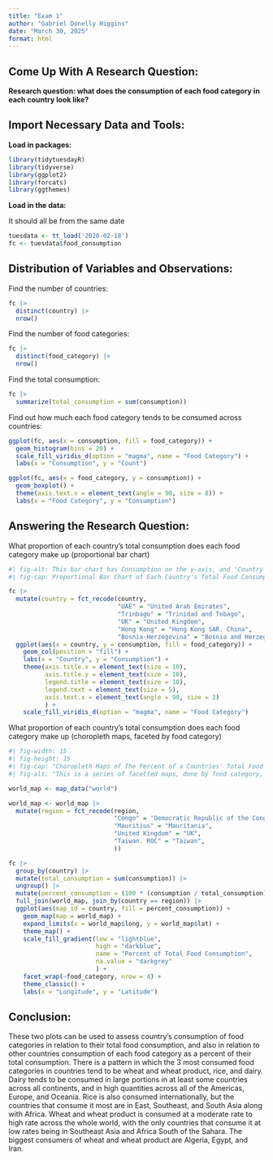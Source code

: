 ```yaml
---
title: "Exam 1"
author: "Gabriel Donelly Higgins"
date: "March 30, 2025"
format: html
---
```


## Come Up With A Research Question:

**Research question: what does the consumption of each food category in each country look like?**

## Import Necessary Data and Tools:

**Load in packages:**

```r
library(tidytuesdayR)
library(tidyverse)
library(ggplot2)
library(forcats)
library(ggthemes)
```


**Load in the data:**

It should all be from the same date

```r
tuesdata <- tt_load('2020-02-18')
fc <- tuesdata$food_consumption
```

## Distribution of Variables and Observations:

Find the number of countries:

```r
fc |>
  distinct(country) |>
  nrow()
```


Find the number of food categories:

```r
fc |>
  distinct(food_category) |>
  nrow()
```


Find the total consumption:

```r
fc |>
  summarize(total_consumption = sum(consumption))
```


Find out how much each food category tends to be consumed across countries:

```r
ggplot(fc, aes(x = consumption, fill = food_category)) +
  geom_histogram(bins = 20) +
  scale_fill_viridis_d(option = "magma", name = "Food Category") +
  labs(x = "Consumption", y = "Count")

ggplot(fc, aes(x = food_category, y = consumption)) +
  geom_boxplot() +
  theme(axis.text.x = element_text(angle = 90, size = 8)) +
  labs(x = "Food Category", y = "Consumption")
```
## Answering the Research Question:

What proportion of each country's total consumption does each food category make up (proportional bar chart)

```r
#| fig-alt: This bar chart has Consumption on the y-axis, and 'Country' on the x-axis, with a series of bars representing countries (whose names are written below the bars). This is a proportional bar chart, so all of the bars are the same and the ticks on the y-axis go from 0 to 1.0. The bars are stacked with different colors, and there is a legend showing what the colors mean. It is titled 'Food Category'. The colors used are color friendly. Throughout the chart, it is easy to see that food use often follows a pattern, though there are some outliers. Some countries make Rice a massive part of their consumption, outpacing Wheat and Wheat Product. Wheat and Wheat Product makes up a modest amount of most countries consumption, if not a large part of it. Dairy is also a massive part of the consumption of most countries, taking up a large part of bars for most countries. Lastly, other categories take up the rest of the limited space of most bars, making them inconsequential in comparison to dairy, Wheat and Wheat Product, and Rice
#| fig-cap: Proportional Bar Chart of Each Country's Total Food Consumption with Filling for Each Food Category

fc |>
  mutate(country = fct_recode(country,
                              "UAE" = "United Arab Emirates",
                              "Trinbago" = "Trinidad and Tobago",
                              "UK" = "United Kingdom",
                              "Hong Kong" = "Hong Kong SAR. China",
                              "Bosnia-Herzegovina" = "Bosnia and Herzegovina")) |>
  ggplot(aes(x = country, y = consumption, fill = food_category)) +
    geom_col(position = "fill") +
    labs(x = "Country", y = "Consumption") +
    theme(axis.title.x = element_text(size = 10),
          axis.title.y = element_text(size = 10),
          legend.title = element_text(size = 10),
          legend.text = element_text(size = 5),
          axis.text.x = element_text(angle = 90, size = 2)
          ) +
    scale_fill_viridis_d(option = "magma", name = "Food Category")
```

What proportion of each country's total consumption does each food category make up (choropleth maps, faceted by food category)

```r
#| fig-width: 15
#| fig-height: 15
#| fig-cap: "Choropleth Maps of The Percent of a Countries' Total Food Consumption that Food Categories Occupy"
#| fig-alt: "This is a series of facetted maps, done by food category, which shows the percent of a country's food consumption that each category takes up. There is one facet for not available values, showing countries and regions where data was not collected, such as Greenland, Antarctica, Afghanistan, North Korea, and more. The choropleth map uses a gradient (from lightblue to darkblue) that goes from 0 to 100, representing the percent of a country's food consumption that each food category makes up. Certain food categories, like soybeans, make up a very small amount of the diet of most countries. Others, like fish, have higher outliers in African countries below the Sahara. The maps with the most dark blue countries are those representing Wheat and Wheat Product, Rice, and Milk - inc. and cheese. The Milk - inc. and Cheese map has very dark shading across the world, but it is more intense in Europe, Oceania, the Americas, and some African Nations. Wheat and Wheat Product has moderate shading around the world, except for Algeria, Iran, and Egypt where there is intense shading. Rice has darker shading in East, Southeast, and South Asia along with some African nations. Also, on the x-axis tick marks are used for longitude and it is labeled 'Longitude', and the same is done on the y-axis but it is labeled 'Latitude'. There is also a legend showing the value of the gradient colors, titled 'Percent of Total Food Consumption'."

world_map <- map_data("world")

world_map <- world_map |>
  mutate(region = fct_recode(region, 
                             "Congo" = "Democratic Republic of the Congo",
                             "Mauritius" = "Mauritania",
                             "United Kingdom" = "UK",
                             "Taiwan. ROC" = "Taiwan",
                             ))

fc |>
  group_by(country) |>
  mutate(total_consumption = sum(consumption)) |>
  ungroup() |>
  mutate(percent_consumption = (100 * (consumption / total_consumption))) |>
  full_join(world_map, join_by(country == region)) |>
  ggplot(aes(map_id = country, fill = percent_consumption)) +
    geom_map(map = world_map) +
    expand_limits(x = world_map$long, y = world_map$lat) +
    theme_map() +
    scale_fill_gradient(low = "lightblue", 
                        high = "darkblue", 
                        name = "Percent of Total Food Consumption", 
                        na.value = "darkgrey"
                        ) +
    facet_wrap(~food_category, nrow = 4) +
    theme_classic() +
    labs(x = "Longitude", y = "Latitude")
```

## Conclusion:

These two plots can be used to assess country's consumption of food categories in relation to their total food consumption, and also in relation to other countries consumption of each food category as a percent of their total consumption. There is a pattern in which the 3 most consumed food categories in countries tend to be wheat and wheat product, rice, and dairy. Dairy tends to be consumed in large portions in at least some countries across all continents, and in high quantities across all of the Americas, Europe, and Oceania. Rice is also consumed internationally, but the countries that consume it most are in East, Southeast, and South Asia along with Africa. Wheat and wheat product is consumed at a moderate rate to high rate across the whole world, with the only countries that consume it at low rates being in Southeast Asia and Africa South of the Sahara. The biggest consumers of wheat and wheat product are Algeria, Egypt, and Iran. 
